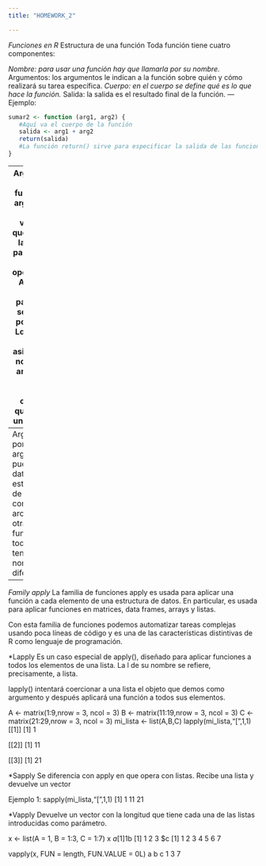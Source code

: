 ---
title: "HOMEWORK_2"

---
*Funciones en R*
  Estructura de una función
  Toda función tiene cuatro componentes:

  *Nombre: para usar una función hay que llamarla por su nombre.
  *Argumentos: los argumentos le indican a la función sobre quién y cómo realizará su tarea específica.
  *Cuerpo: en el cuerpo se define qué es lo que hace la función.
  *Salida: la salida es el resultado final de la función.
  ---
  Ejemplo:
  
```{r}
sumar2 <- function (arg1, arg2) {
   #Aquí va el cuerpo de la función
   salida <- arg1 + arg2
   return(salida)
   #La función return() sirve para especificar la salida de las funciones
}
```
---
Argumentos de una función
Los argumentos son las variables que necesita la función para realizar sus operaciones. Aparecen entre paréntesis, separados por comas. Los valores son asignados al nombre del argumento por el usuario cada vez que ejecuta una función.
---
Argumentos por valor
Los argumentos pueden ser datos, estructuras de datos, conexiones a archivos u otras funciones y todos deben tener nombres diferentes.
---
*Family apply*
La familia de funciones apply es usada para aplicar una función a cada elemento de una estructura de datos. En particular, es usada para aplicar funciones en matrices, data frames, arrays y listas.

Con esta familia de funciones podemos automatizar tareas complejas usando poca líneas de código y es una de las características distintivas de R como lenguaje de programación.

*Lapply
Es un caso especial de apply(), diseñado para aplicar funciones a todos los elementos de una lista. La l de su nombre se refiere, precisamente, a lista.

lapply() intentará coercionar a una lista el objeto que demos como argumento y después aplicará una función a todos sus elementos.

A <- matrix(1:9,nrow = 3, ncol = 3)
B <- matrix(11:19,nrow = 3, ncol = 3)
C <- matrix(21:29,nrow = 3, ncol = 3)
mi_lista <- list(A,B,C)
lapply(mi_lista,"[",1,1)
[[1]]
[1] 1

[[2]]
[1] 11

[[3]]
[1] 21

*Sapply
Se diferencia con apply en que opera con listas. Recibe una lista y devuelve un vector

Ejemplo 1:
sapply(mi_lista,"[",1,1)
[1]  1 11 21

*Vapply
Devuelve un vector con la longitud que tiene cada una de las listas introducidas como parámetro.

x <- list(A = 1, B = 1:3, C = 1:7)
x
$a
[1] 1
$b
[1] 1 2 3
$c
[1] 1 2 3 4 5 6 7

vapply(x, FUN = length, FUN.VALUE = 0L)
a b c 
1 3 7